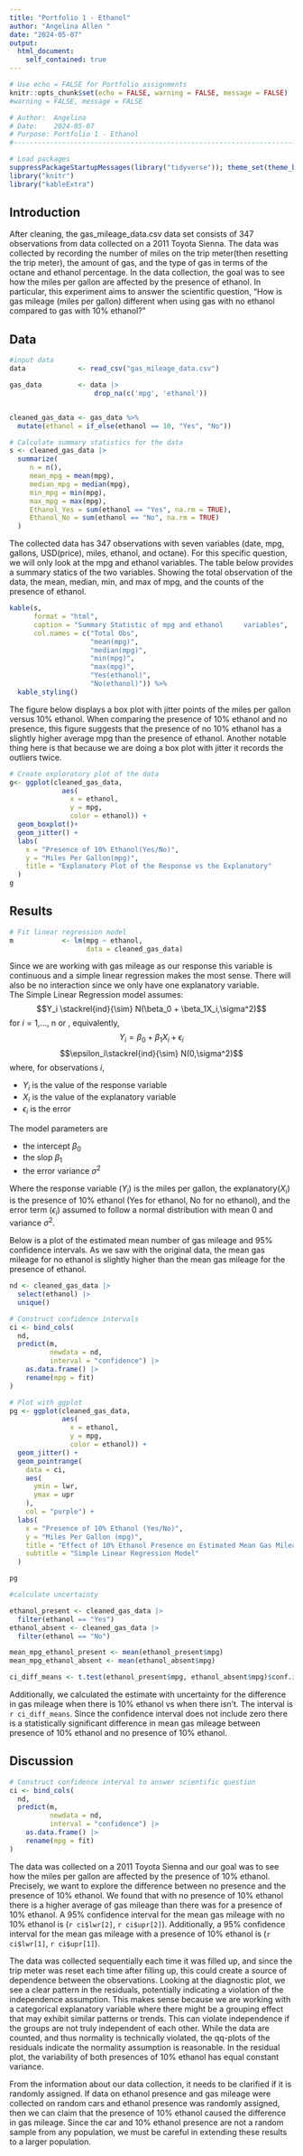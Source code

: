 ---
title: "Portfolio 1 - Ethanol"
author: "Angelina Allen "
date: "2024-05-07"
output: 
  html_document:
    self_contained: true
---

```{r setup, include=FALSE, purl=FALSE}
# Use echo = FALSE for Portfolio assignments
knitr::opts_chunk$set(echo = FALSE, warning = FALSE, message = FALSE)
#warning = FALSE, message = FALSE
```

```{r metadata, echo=FALSE}
# Author:  Angelina
# Date:    2024-05-07
# Purpose: Portfolio 1 - Ethanol
#-------------------------------------------------------------------------------
```


```{r packages}
# Load packages
suppressPackageStartupMessages(library("tidyverse")); theme_set(theme_bw())
library("knitr")
library("kableExtra")
```

## Introduction

After cleaning, the gas_mileage_data.csv data set consists of 347 observations from data collected on a 2011 Toyota Sienna. The data was collected by recording the number of miles on the trip meter(then resetting the trip meter), the amount of gas, and the type of gas in terms of the octane and ethanol percentage. In the data collection, the goal was to see how the miles per gallon are affected by the presence of ethanol. In particular, this experiment aims to answer the scientific question, "How is gas mileage (miles per gallon) different when using gas with no ethanol compared to gas with 10% ethanol?" 

## Data

```{r summary-statistics}
#input data
data             <- read_csv("gas_mileage_data.csv")

gas_data         <- data |>
                     drop_na(c('mpg', 'ethanol'))


cleaned_gas_data <- gas_data %>%
  mutate(ethanol = if_else(ethanol == 10, "Yes", "No"))

# Calculate summary statistics for the data
s <- cleaned_gas_data |>
  summarize(
     n = n(),
     mean_mpg = mean(mpg),
     median_mpg = median(mpg),
     min_mpg = min(mpg),
     max_mpg = max(mpg),
     Ethanol_Yes = sum(ethanol == "Yes", na.rm = TRUE),
     Ethanol_No = sum(ethanol == "No", na.rm = TRUE)
  )

```

The collected data has 347 observations with seven variables (date, mpg, gallons, USD(price), miles, ethanol, and octane). For this specific question, we will only look at the mpg and ethanol variables. The table below provides a summary statics of the two variables. Showing the total observation of the data, the mean, median, min, and max of mpg, and the counts of the presence of ethanol. 

```{r summary-statistics-table}
kable(s, 
      format = "html", 
      caption = "Summary Statistic of mpg and ethanol     variables",
      col.names = c("Total Obs",
                    "mean(mpg)",
                    "median(mpg)",
                    "min(mpg)",
                    "max(mpg)", 
                    "Yes(ethanol)",
                    "No(ethanol)")) %>%
  kable_styling()
```

The figure below displays a box plot with jitter points of the miles per gallon versus 10% ethanol. When comparing the presence of 10% ethanol and no presence, this figure suggests that the presence of no 10% ethanol has a slightly higher average mpg than the presence of ethanol. Another notable thing here is that because we are doing a box plot with jitter it records the outliers twice. 


```{r exploratory}
# Create exploratory plot of the data
g<- ggplot(cleaned_gas_data, 
             aes(
               x = ethanol,
               y = mpg, 
               color = ethanol)) +
  geom_boxplot()+
  geom_jitter() +
  labs(
    x = "Presence of 10% Ethanol(Yes/No)",
    y = "Miles Per Gallon(mpg)",
    title = "Explanatory Plot of the Response vs the Explanatory"
  )
g
```

## Results

```{r model-interaction}
# Fit linear regression model 
m            <- lm(mpg ~ ethanol, 
                   data = cleaned_gas_data)
```

Since we are working with gas mileage as our response this variable is continuous and a simple linear regression makes the most sense. There will also be no interaction since we only have one explanatory variable.  
The Simple Linear Regression model assumes: 
$$Y_i \stackrel{ind}{\sim} N(\beta_0 + \beta_1X_i,\sigma^2)$$
for $i = 1$,..., n or , equivalently, 
$$Y_i = \beta_0 + \beta_1X_i + \epsilon_i$$ $$\epsilon_i\stackrel{ind}{\sim} N(0,\sigma^2)$$ 
where, for observations $i$, 
 
 * $Y_i$ is the value of the response variable
 * $X_i$ is the value of the explanatory variable
 * $\epsilon_i$ is the error 

The model parameters are 
 
 * the intercept $\beta_0$
 * the slop $\beta_1$
 * the error variance $\sigma^2$

Where the response variable ($Y_i$) is the miles per gallon, the explanatory($X_i$) is the presence of 10% ethanol (Yes for ethanol, No for no ethanol), and the error term ($\epsilon_i$)  assumed to follow a normal distribution with mean 0 and variance $\sigma^2$. 

Below is a plot of the estimated mean number of gas mileage and 95% confidence intervals. As we saw with the original data, the mean gas mileage for no ethanol is slightly higher than the mean gas mileage for the presence of ethanol.
 
```{r predictions}
nd <- cleaned_gas_data |>
  select(ethanol) |>
  unique()

# Construct confidence intervals
ci <- bind_cols(
  nd,
  predict(m,
          newdata = nd,
          interval = "confidence") |>
    as.data.frame() |>
    rename(mpg = fit)
)

# Plot with ggplot
pg <- ggplot(cleaned_gas_data, 
             aes(
               x = ethanol,
               y = mpg, 
               color = ethanol)) +
  geom_jitter() +
  geom_pointrange(
    data = ci, 
    aes(
      ymin = lwr, 
      ymax = upr
    ), 
    col = "purple") +
  labs(
    x = "Presence of 10% Ethanol (Yes/No)",
    y = "Miles Per Gallon (mpg)",
    title = "Effect of 10% Ethanol Presence on Estimated Mean Gas Mileag with 95% Confidence Intervals",
    subtitle = "Simple Linear Regression Model"
  )

pg

```

```{r}
#calculate uncertainty

ethanol_present <- cleaned_gas_data |>
  filter(ethanol == "Yes")
ethanol_absent <- cleaned_gas_data |>
  filter(ethanol == "No")

mean_mpg_ethanol_present <- mean(ethanol_present$mpg)
mean_mpg_ethanol_absent <- mean(ethanol_absent$mpg)

ci_diff_means <- t.test(ethanol_present$mpg, ethanol_absent$mpg)$conf.int
```

Additionally, we calculated the estimate with uncertainty for the difference in gas mileage when there is 10% ethanol vs when there isn't. The interval is `r ci_diff_means`. Since the confidence interval does not include zero there is a statistically significant difference in mean gas mileage between presence of 10% ethanol and no presence of 10% ethanol. 


## Discussion

```{r ci}
# Construct confidence interval to answer scientific question
ci <- bind_cols(
  nd,
  predict(m,
          newdata = nd,
          interval = "confidence") |>
    as.data.frame() |>
    rename(mpg = fit)
)

```

The data was collected on a 2011 Toyota Sienna and our goal was to see how the miles per gallon are affected by the presence of 10% ethanol. Precisely, we want to explore the difference between no presence and the presence of 10% ethanol. We found that with no presence of 10% ethanol there is a higher average of gas mileage than there was for a presence of 10% ethanol. A 95% confidence interval for the mean gas mileage with no 10% ethanol is (`r ci$lwr[2]`, `r ci$upr[2]`). Additionally, a 95% confidence interval for the mean gas mileage with a presence of 10% ethanol is (`r ci$lwr[1]`, `r ci$upr[1]`). 

The data was collected sequentially each time it was filled up, and since the trip meter was reset each time after filling up, this could create a source of dependence between the observations. Looking at the diagnostic plot, we see a clear pattern in the residuals, potentially indicating a violation of the independence assumption. This makes sense because we are working with a categorical explanatory variable where there might be a grouping effect that may exhibit similar patterns or trends. This can violate independence if the groups are not truly independent of each other. While the data are counted, and thus normality is technically violated, the qq-plots of the residuals indicate the normality assumption is reasonable. In the residual plot, the variability of both presences of 10% ethanol has equal constant variance. 

From the information about our data collection, it needs to be clarified if it is randomly assigned. If data on ethanol presence and gas mileage were collected on random cars and ethanol presence was randomly assigned, then we can claim that the presence of 10% ethanol caused the difference in gas mileage. Since the car and 10% ethanol presence are not a random sample from any population, we must be careful in extending these results to a larger population. 

















